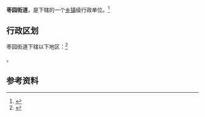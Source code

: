 {{中国乡级行政区
|景观照片文件名 = 
|景观照片描述 = 
|汉语拼音 = 
|其他语言 = 
|其他语言名称 = 
|旧称 = 
|地名出处 = 
|位置图文件名 = 
|位置图描述 = 
|自定义图片= 
|建置时间 = 
|政府驻地 = 
|毗邻 = 
|总面积 = 
|总人口 = 
|总人口年份 = 
|户籍人口 = 
|户籍人口年份 = 
|常住人口 = 
|常住人口年份 = 
|人口密度 = 
|GDP = 
|GDP年份 = 
|邮政编码 = 
|电话区号 = 29
|官方网站 = 
|网站名称 = 
|61/01/04/009/000}}

'''枣园街道'''，是{{PRC admin/fullname|61/01/04/009/000|3}}下辖的一个[[乡镇|乡镇]]级行政单位。<ref>{{PRC admin/ref sgc|{{PRC admin/parent|61/01/04/009/000}}}}</ref>

== 行政区划 ==

枣园街道下辖以下地区：<ref>{{PRC admin/ref sgc|61/01/04/009/000}}</ref>

{{PRC admin/children|61/01/04/009/000}}。

== 参考资料 ==

{{reflist}}

{{行政区划小作品}}
{{PRC admin/navcat|61/01/04/009/000}}